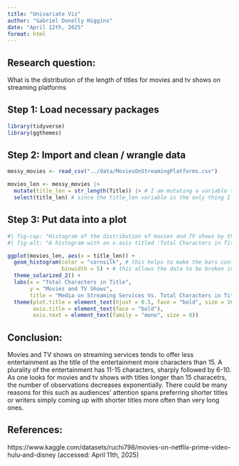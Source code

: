 ```yaml
---
title: "Univariate Viz"
author: "Gabriel Donelly Higgins"
date: "April 12th, 2025"
format: html
---
```


## Research question:

What is the distribution of the length of titles for movies and tv shows on streaming platforms

## Step 1: Load necessary packages

```r
library(tidyverse)
library(ggthemes)
```


## Step 2: Import and clean / wrangle data

```r
messy_movies <- read_csv("../data/MoviesOnStreamingPlatforms.csv")

movies_len <- messy_movies |>
  mutate(title_len = str_length(Title)) |> # I am mutating a variable that counts the length of the Title variable
  select(title_len) # since the title_len variable is the only thing I need, I am only going to select that variable in this dataset I am creating
```


## Step 3: Put data into a plot

```r
#| fig-cap: "Histogram of the distribution of movies and TV shows by the total number of characters in their title"
#| fig-alt: "A histogram with an x-axis titled 'Total Characters in Title' and a y-axis titled 'Movies and TV Shows'. The bars on the histogram have a grey color. The x-axis has a range of 120, and the y-axis has a range of 2500. The bins are have a width of 5, and the bin with the most observations is the 11-15 bin, closely followed by the 6-10 bin. They each have slightly more than 2500 observations, while the only other bin that comes close is the 16-20 bin, with less than 1500 observations. The distribution of movies and TV shows in the bins is initially low, at slightly more than 1000 observations for the 1-5 bin, followed by the peaks of the 6-10 and 11-15 bins, and then decreasing exponentially across each bin. There is no movie or TV show with more than 60 characters in its title"

ggplot(movies_len, aes(x = title_len)) +
  geom_histogram(color = "cornsilk", # this helps to make the bars contrast against each other
                 binwidth = 5) + # this allows the data to be broken into classes, making it easier to explain and understand
  theme_solarized_2() +
  labs(x = "Total Characters in Title",
       y = "Movies and TV Shows",
       title = "Media on Streaming Services Vs. Total Characters in Title") +
  theme(plot.title = element_text(hjust = 0.5, face = "bold", size = 16),
        axis.title = element_text(face = "bold"),
        axis.text = element_text(family = "mono", size = 8))
```


## Conclusion:

Movies and TV shows on streaming services tends to offer less entertainment as the title of the entertainment more characters than 15. A plurality of the entertainment has 11-15 characters, sharply followed by 6-10. As one looks for movies and tv shows with titles longer than 15 characetrs, the number of observations decreases exponentially. There could be many reasons for this such as audiences' attention spans preferring shorter titles or writers simply coming up with shorter titles more often than very long ones. 


## References:
https://www.kaggle.com/datasets/ruchi798/movies-on-netflix-prime-video-hulu-and-disney (accessed: April 11th, 2025)
